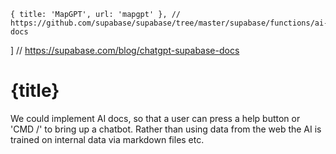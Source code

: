     { title: 'MapGPT', url: 'mapgpt' }, // https://github.com/supabase/supabase/tree/master/supabase/functions/ai-docs
] // https://supabase.com/blog/chatgpt-supabase-docs

# {title}

<Backlinks backlinks={backlinks}/>

We could implement AI docs, so that a user can press a help button or 'CMD /' to bring up a chatbot. Rather than using data from the web the AI is trained on internal data via markdown files etc.
